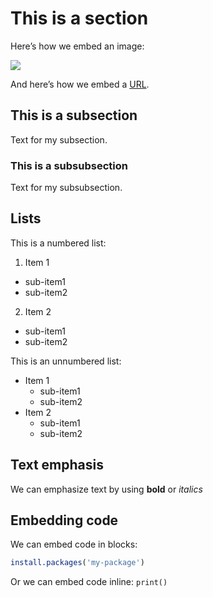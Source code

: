 # This is a section

Here's how we embed an image:

![](Images/readme-license.png)

And here's how we embed a [URL](https://dss.iq.harvard.edu/).

## This is a subsection

Text for my subsection.

### This is a subsubsection

Text for my subsubsection.

## Lists

This is a numbered list:

1. Item 1
  + sub-item1
  + sub-item2
2. Item 2
  + sub-item1
  + sub-item2

This is an unnumbered list:

* Item 1
  + sub-item1
  + sub-item2
* Item 2
  + sub-item1
  + sub-item2


## Text emphasis

We can emphasize text by using **bold** or *italics*


## Embedding code

We can embed code in blocks:

```r
install.packages('my-package')
```

Or we can embed code inline: `print()`
